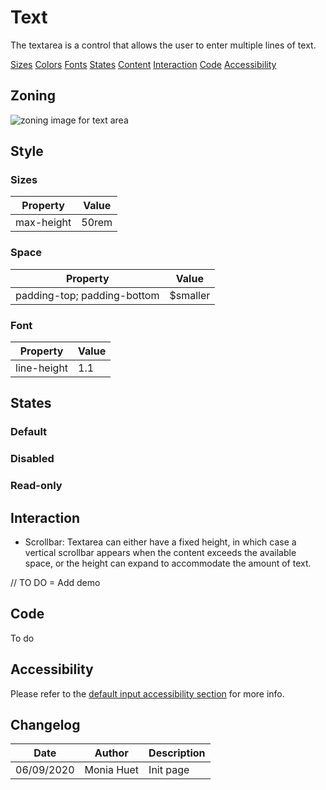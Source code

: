
<Meta title="Components/Form/Textarea" />

# Text 

The textarea is a control that allows the user to enter multiple lines of text.

<Row>
	<Col centered="all">
		<a href="#sizes">Sizes</a>
	</Col>
	<Col centered="all">
		<a href="#colors">Colors</a>
	</Col>
	<Col centered="all">
		<a href="#fonts">Fonts</a>
	</Col>
	<Col centered="all">
		<a href="#states">States</a>
	</Col>
	<Col centered="all">
		<a href="#content">Content</a>
	</Col>
		<Col centered="all">
		<a href="#interaction">Interaction</a>
	</Col>
	<Col centered="all">
		<a href="#code">Code</a>
	</Col>
	<Col centered="all">
		<a href="#accessibility">Accessibility</a>
	</Col>
</Row>


## Zoning

<img src={InputZoning} alt="zoning image for text area" className="full" class="full" />

## Style

### Sizes <a id="sizes" />

| Property                       | Value             | 
| ------------------------------ | ----------------- | 
| max-height    		    	 | 50rem             |

### Space <a id="space" />

| Property                       | Value             | 
| ------------------------------ | ----------------- | 
| padding-top; padding-bottom	 | $smaller          | 

### Font <a id="fonts" />

| Property                       | Value             | 
| ------------------------------ | ----------------- |
| line-height					 | 1.1				 |

## States <a id="states" />

### Default

<Story id="components-form--textarea" />

### Disabled

<Story id="components-form--textarea-disabled" />

### Read-only

<Story id="components-form--textarea-read-only" />

## Interaction <a id="interaction" />

* Scrollbar:
Textarea can either have a fixed height, in which case a vertical scrollbar appears when the content exceeds the available space, or the height can expand to accommodate the amount of text.

// TO DO = Add demo

## Code <a id="code" />

To do

## Accessibility <a id="accessibility" />

Please refer to the <a href="">default input accessibility section</a> for more info.

## Changelog

| Date       | Author      | Description |
| ---------- | ----------- | ----------- |
| 06/09/2020 | Monia Huet  | Init page   |
